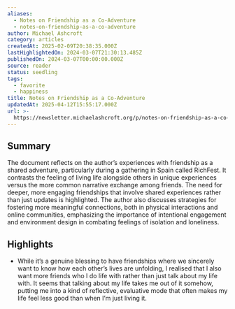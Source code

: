 ```yaml
---
aliases:
  - Notes on Friendship as a Co-Adventure
  - notes-on-friendship-as-a-co-adventure
author: Michael Ashcroft
category: articles
createdAt: 2025-02-09T20:38:35.000Z
lastHighlightedOn: 2024-03-07T21:30:13.485Z
publishedOn: 2024-03-07T00:00:00.000Z
source: reader
status: seedling
tags:
  - favorite
  - happiness
title: Notes on Friendship as a Co-Adventure
updatedAt: 2025-04-12T15:55:17.000Z
url: >-
  https://newsletter.michaelashcroft.org/p/notes-on-friendship-as-a-co-adventure?utm_source=post-email-title&publication_id=10424&post_id=142390284&utm_campaign=email-post-title&isFreemail=true&r=eo14h&triedRedirect=true&utm_medium=email
---
```

## Summary

The document reflects on the author’s experiences with friendship as a shared adventure, particularly during a gathering in Spain called RichFest. It contrasts the feeling of living life alongside others in unique experiences versus the more common narrative exchange among friends. The need for deeper, more engaging friendships that involve shared experiences rather than just updates is highlighted. The author also discusses strategies for fostering more meaningful connections, both in physical interactions and online communities, emphasizing the importance of intentional engagement and environment design in combating feelings of isolation and loneliness.

## Highlights

- While it’s a genuine blessing to have friendships where we sincerely want to know how each other’s lives are unfolding, I realised that I also want more friends who I do life with rather than just talk about my life with. It seems that talking about my life takes me out of it somehow, putting me into a kind of reflective, evaluative mode that often makes my life feel less good than when I’m just living it.
